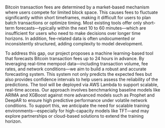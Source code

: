 Bitcoin transaction fees are determined by a market-based mechanism where users compete for limited block space. This causes fees to fluctuate significantly within short timeframes, making it difficult for users to plan batch transactions or optimize timing. Most existing tools offer only short-term forecasts—typically within the next 10 to 60 minutes—which are insufficient for users who need to make decisions over longer time horizons. In addition, fee-related data is often undocumented or inconsistently structured, adding complexity to model development.

To address this gap, our project proposes a machine learning-based tool that forecasts Bitcoin transaction fees up to 24 hours in advance. By leveraging real-time mempool data—including transaction volume, fee rates, and network conditions—we aim to build a robust and accurate forecasting system. This system not only predicts the expected fees but also provides confidence intervals to help users assess the reliability of the predictions. The tool will be deployed via AWS Lambda to support scalable, real-time access. Our approach involves benchmarking baseline models like ARIMA and XGBoost against more advanced models such as Prophet and DeepAR to ensure high predictive performance under volatile network conditions. To support this, we anticipate the need for scalable training environments—especially for high-capacity models like TFT—and may explore partnerships or cloud-based solutions to extend the training horizon.

